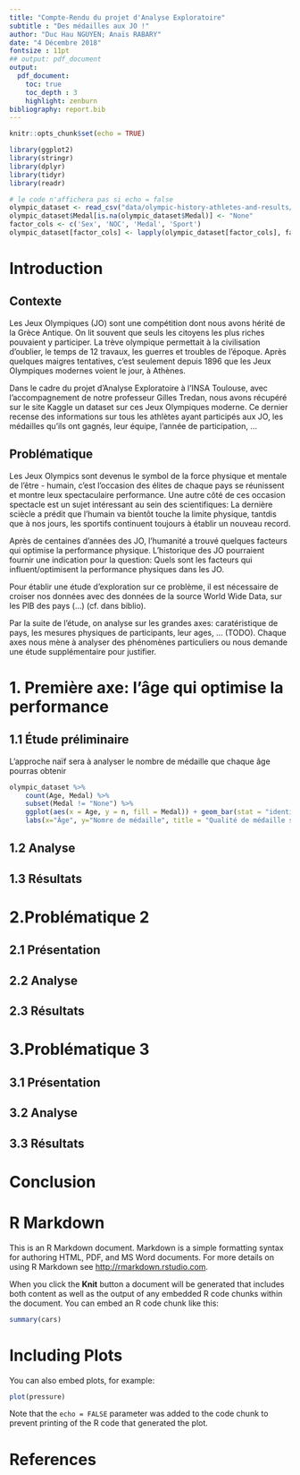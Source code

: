 ```yaml
---
title: "Compte-Rendu du projet d'Analyse Exploratoire"
subtitle : "Des médailles aux JO !"
author: "Duc Hau NGUYEN; Anaïs RABARY"
date: "4 Décembre 2018"
fontsize : 11pt
## output: pdf_document
output:
  pdf_document:
    toc: true
    toc_depth : 3
    highlight: zenburn
bibliography: report.bib
---
```


```r
knitr::opts_chunk$set(echo = TRUE)

library(ggplot2)
library(stringr)
library(dplyr)
library(tidyr)
library(readr)
```

```r
# le code n'affichera pas si echo = false
olympic_dataset <- read_csv("data/olympic-history-athletes-and-results/athlete_events.csv")
olympic_dataset$Medal[is.na(olympic_dataset$Medal)] <- "None"
factor_cols <- c('Sex', 'NOC', 'Medal', 'Sport')
olympic_dataset[factor_cols] <- lapply(olympic_dataset[factor_cols], factor)
```

# Introduction 

## Contexte
Les Jeux Olympiques (JO) sont une compétition dont nous avons hérité de la Grèce Antique. On lit souvent que seuls les citoyens les plus riches pouvaient y participer. La trève olympique permettait à la civilisation d'oublier, le temps de 12 travaux, les guerres et troubles de l'époque.
Après quelques maigres tentatives, c'est seulement depuis 1896 que les Jeux Olympiques modernes voient le jour, à Athènes.

Dans le cadre du projet d'Analyse Exploratoire à l'INSA Toulouse, avec l'accompagnement de notre professeur Gilles Tredan, nous avons récupéré sur le site Kaggle un dataset sur ces Jeux Olympiques moderne. Ce dernier recense des informations sur tous les athlètes ayant participés aux JO, les médailles qu'ils ont gagnés, leur équipe, l'année de participation, ...

## Problématique

Les Jeux Olympics sont devenus le symbol de la force physique et mentale de l'être - humain, c'est l'occasion des élites de chaque pays se réunissent et montre leux spectaculaire performance. Une autre côté de ces occasion spectacle est un sujet intéressant au sein des scientifiques: La dernière sciècle a prédit que l'humain va bientôt touche la limite physique, tantdis que à nos jours, les sportifs continuent toujours à établir un nouveau record.

Après de centaines d'années des JO, l'humanité a trouvé quelques facteurs qui optimise la performance physique. L'historique des JO pourraient fournir une indication pour la question: Quels sont les facteurs qui influent/optimisent la performance physiques dans les JO.

Pour établir une étude d'exploration sur ce problème, il est nécessaire de croiser nos données avec des données de la source World Wide Data, sur les PIB des pays (...) (cf. dans biblio). 

Par la suite de l'étude, on analyse sur les grandes axes: caratéristique de pays, les mesures physiques de participants, leur ages, ... (TODO). Chaque axes nous mène à analyser des phénomènes particuliers ou nous demande une étude supplémentaire pour justifier.

# 1. Première axe: l'âge qui optimise la performance

## 1.1 Étude préliminaire
L'approche naïf sera à analyser le nombre de médaille que chaque âge pourras obtenir

```r
olympic_dataset %>% 
    count(Age, Medal) %>%
    subset(Medal != "None") %>%
    ggplot(aes(x = Age, y = n, fill = Medal)) + geom_bar(stat = "identity") +
    labs(x="Âge", y="Nomre de médaille", title = "Qualité de médaille selon l'âge")
```

## 1.2 Analyse

## 1.3 Résultats





# 2.Problématique 2

## 2.1 Présentation

## 2.2 Analyse

## 2.3 Résultats



# 3.Problématique 3

## 3.1 Présentation

## 3.2 Analyse

## 3.3 Résultats


# Conclusion



# R Markdown

This is an R Markdown document. Markdown is a simple formatting syntax for authoring HTML, PDF, and MS Word documents. For more details on using R Markdown see <http://rmarkdown.rstudio.com>.

When you click the **Knit** button a document will be generated that includes both content as well as the output of any embedded R code chunks within the document. You can embed an R code chunk like this:

```r
summary(cars)
```

# Including Plots

You can also embed plots, for example:

```r
plot(pressure)
```

Note that the `echo = FALSE` parameter was added to the code chunk to prevent printing of the R code that generated the plot.

# References